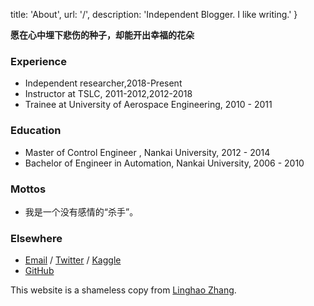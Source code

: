 
  title: 'About',
  url: '/',
  description: 'Independent Blogger. I like writing.'
}


**愿在心中埋下悲伤的种子，却能开出幸福的花朵**

### Experience

- Independent researcher,2018-Present
- Instructor at TSLC, 2011-2012,2012-2018
- Trainee at University of Aerospace Engineering, 2010 - 2011

### Education

- Master of Control Engineer , Nankai University, 2012 - 2014
- Bachelor of Engineer in Automation, Nankai University, 2006 - 2010

### Mottos

- 我是一个没有感情的“杀手”。

### Elsewhere

- [Email](mailto:nkgoym315@gmail.com)  / [Twitter](https://twitter.com/nkgoym) / [Kaggle](https://www.Kaggle.com/kocayinana)
- [GitHub](https://github.com/nkgoym) 


This website is a shameless copy from [Linghao Zhang](https://linghao.io/notes/stay-gold/).
